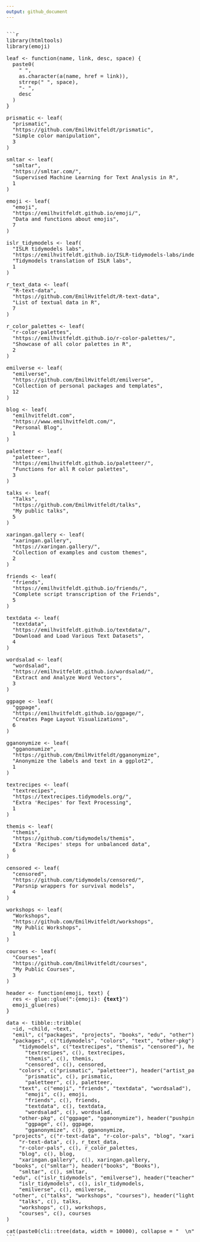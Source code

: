 ```yaml
---
output: github_document
---
```


<pre>

```r
library(htmltools)
library(emoji)

leaf <- function(name, link, desc, space) {
  paste0(
    " ",
    as.character(a(name, href = link)),
    strrep(" ", space),
    "- ",
    desc
  )
}

prismatic <- leaf(
  "prismatic", 
  "https://github.com/EmilHvitfeldt/prismatic", 
  "Simple color manipulation", 
  3
)

smltar <- leaf(
  "smltar",
  "https://smltar.com/",
  "Supervised Machine Learning for Text Analysis in R",
  1
)

emoji <- leaf(
  "emoji",
  "https://emilhvitfeldt.github.io/emoji/",
  "Data and functions about emojis",
  7
)

islr_tidymodels <- leaf(
  "ISLR tidymodels labs",
  "https://emilhvitfeldt.github.io/ISLR-tidymodels-labs/index.html",
  "Tidymodels translation of ISLR labs",
  1
)

r_text_data <- leaf(
  "R-text-data",
  "https://github.com/EmilHvitfeldt/R-text-data",
  "List of textual data in R",
  7
)

r_color_palettes <- leaf(
  "r-color-palettes",
  "https://emilhvitfeldt.github.io/r-color-palettes/",
  "Showcase of all color palettes in R",
  2
)

emilverse <- leaf(
  "emilverse",
  "https://github.com/EmilHvitfeldt/emilverse",
  "Collection of personal packages and templates",
  12
)

blog <- leaf(
  "emilhvitfeldt.com",
  "https://www.emilhvitfeldt.com/",
  "Personal Blog",
  1
)

paletteer <- leaf(
  "paletteer",
  "https://emilhvitfeldt.github.io/paletteer/",
  "Functions for all R color palettes",
  3
)

talks <- leaf(
  "Talks",
  "https://github.com/EmilHvitfeldt/talks",
  "My public talks",
  5
)

xaringan.gallery <- leaf(
  "xaringan.gallery",
  "https://xaringan.gallery/",
  "Collection of examples and custom themes",
  2
)

friends <- leaf(
  "friends",
  "https://emilhvitfeldt.github.io/friends/",
  "Complete script transcription of the Friends",
  5
)

textdata <- leaf(
  "textdata",
  "https://emilhvitfeldt.github.io/textdata/",
  "Download and Load Various Text Datasets",
  4
)

wordsalad <- leaf(
  "wordsalad",
  "https://emilhvitfeldt.github.io/wordsalad/",
  "Extract and Analyze Word Vectors",
  3
)

ggpage <- leaf(
  "ggpage",
  "https://emilhvitfeldt.github.io/ggpage/",
  "Creates Page Layout Visualizations",
  6
)

gganonymize <- leaf(
  "gganonumize",
  "https://github.com/EmilHvitfeldt/gganonymize",
  "Anonymize the labels and text in a ggplot2",
  1
)

textrecipes <- leaf(
  "textrecipes",
  "https://textrecipes.tidymodels.org/",
  "Extra 'Recipes' for Text Processing",
  1
)

themis <- leaf(
  "themis",
  "https://github.com/tidymodels/themis",
  "Extra 'Recipes' steps for unbalanced data",
  6
)

censored <- leaf(
  "censored",
  "https://github.com/tidymodels/censored/",
  "Parsnip wrappers for survival models",
  4
)

workshops <- leaf(
  "Workshops",
  "https://github.com/EmilHvitfeldt/workshops",
  "My Public Workshops",
  1
)

courses <- leaf(
  "Courses",
  "https://github.com/EmilHvitfeldt/courses",
  "My Public Courses",
  3
)

header <- function(emoji, text) {
  res <- glue::glue(":{emoji}: <b>{text}</b>")
  emoji_glue(res)
}

data <- tibble::tribble(
  ~id, ~child, ~text,
  "emil", c("packages", "projects", "books", "edu", "other"), header("puzzle", "Emil Hvitfeldt"),
  "packages", c("tidymodels", "colors", "text", "other-pkg"), header("package", "Packages"),
    "tidymodels", c("textrecipes", "themis", "censored"), header("gear", "tidymodels"),
      "textrecipes", c(), textrecipes,
      "themis", c(), themis,
      "censored", c(), censored,
    "colors", c("prismatic", "paletteer"), header("artist_palette", "Colors"),
      "prismatic", c(), prismatic,
      "paletteer", c(), paletteer,
    "text", c("emoji", "friends", "textdata", "wordsalad"), header("book", "Text"),
      "emoji", c(), emoji,
      "friends", c(), friends,
      "textdata", c(), textdata,
      "wordsalad", c(), wordsalad,
    "other-pkg", c("ggpage", "gganonymize"), header("pushpin", "Other"),
      "ggpage", c(), ggpage,
      "gganonymize", c(), gganonymize,
  "projects", c("r-text-data", "r-color-pals", "blog", "xaringan.gallery"), header("glowing_star", "Projects"),
    "r-text-data", c(), r_text_data,
    "r-color-pals", c(), r_color_palettes,
    "blog", c(), blog,
    "xaringan.gallery", c(), xaringan.gallery,
  "books", c("smltar"), header("books", "Books"),
    "smltar", c(), smltar,
  "edu", c("islr_tidymodels", "emilverse"), header("teacher", "Education Material"),
    "islr_tidymodels", c(), islr_tidymodels,
    "emilverse", c(), emilverse,
  "other", c("talks", "workshops", "courses"), header("light_bulb", "Other"),
    "talks", c(), talks,
    "workshops", c(), workshops,
    "courses", c(), courses
)

cat(paste0(cli::tree(data, width = 10000), collapse = "  \n"))
```

</pre>
